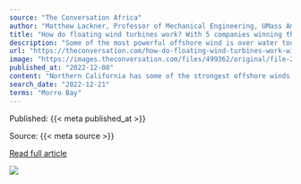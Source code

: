 ```yaml
---
source: "The Conversation Africa"
author: "Matthew Lackner, Professor of Mechanical Engineering, UMass Amherst"
title: "How do floating wind turbines work? With 5 companies winning the first US leases to build wind farms off California's coast, let's take a look"
description: "Some of the most powerful offshore wind is over water too deep for a standard wind turbine. Engineers found a way around the problem."
url: "https://theconversation.com/how-do-floating-wind-turbines-work-with-5-companies-winning-the-first-us-leases-to-build-wind-farms-off-californias-coast-lets-take-a-look-196103"
image: "https://images.theconversation.com/files/499362/original/file-20221206-20-vbvfj2.jpg?ixlib=rb-1.1.0&rect=27%2C218%2C4504%2C2252&q=45&auto=format&w=1356&h=668&fit=crop"
published_at: "2022-12-08"
content: "Northern California has some of the strongest offshore winds in the U.S., with immense potential to produce clean energy. But it also has a problem. Its continental shelf drops off quickly, making bu… [+6255 chars]"
search_date: "2022-12-21"
terms: "Morro Bay"
---
```



Published: {{< meta published_at >}}


Source: {{< meta source >}}


[Read full article]({{< meta url >}})



![](`r rmarkdown::metadata$image[1]`)
